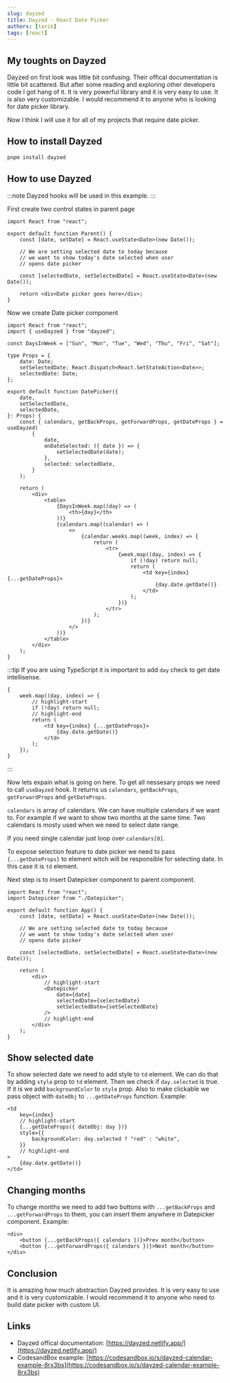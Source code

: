 ```yaml
---
slug: dayzed
title: Dayzed - React Date Picker
authors: [tarik]
tags: [react]
---
```


## My toughts on Dayzed

Dayzed on first look was little bit confusing. Their offical documentation is little bit scattered. But after some reading and exploring other developers code I got hang of it. It is very powerful library and it is very easy to use. It is also very customizable. I would recommend it to anyone who is looking for date picker library.

Now I think I will use it for all of my projects that require date picker.

<!--truncate-->

## How to install Dayzed

```bash
pnpm install dayzed
```

## How to use Dayzed

:::note
Dayzed hooks will be used in this example.
:::

First create two control states in parent page

```tsx
import React from "react";

export default function Parent() {
	const [date, setDate] = React.useState<Date>(new Date());

	// We are setting selected date to today because
	// we want to show today's date selected when user
	// opens date picker

	const [selectedDate, setSelectedDate] = React.useState<Date>(new Date());

	return <div>Date picker goes here</div>;
}
```

Now we create Date picker component

```tsx
import React from "react";
import { useDayzed } from "dayzed";

const DaysInWeek = ["Sun", "Mon", "Tue", "Wed", "Thu", "Fri", "Sat"];

type Props = {
	date: Date;
	setSelectedDate: React.Dispatch<React.SetStateAction<Date>>;
	selectedDate: Date;
};

export default function DatePicker({
	date,
	setSelectedDate,
	selectedDate,
}: Props) {
	const { calendars, getBackProps, getForwardProps, getDateProps } = useDayzed(
		{
			date,
			onDateSelected: ({ date }) => {
				setSelectedDate(date);
			},
			selected: selectedDate,
		}
	);

	return (
		<div>
			<table>
				{DaysInWeek.map((day) => (
					<th>{day}</th>
				))}
				{calendars.map((calendar) => (
					<>
						{calendar.weeks.map((week, index) => {
							return (
								<tr>
									{week.map((day, index) => {
										if (!day) return null;
										return (
											<td key={index} {...getDateProps}>
												{day.date.getDate()}
											</td>
										);
									})}
								</tr>
							);
						})}
					</>
				))}
			</table>
		</div>
	);
}
```

:::tip
If you are using TypeScript it is important to add `day` check to get date intellisense.

```tsx
{
	week.map((day, index) => {
		// highlight-start
		if (!day) return null;
		// highlight-end
		return (
			<td key={index} {...getDateProps}>
				{day.date.getDate()}
			</td>
		);
	});
}
```

:::

Now lets expain what is going on here. To get all nessesary props we need to call `useDayzed` hook. It returns us `calendars`, `getBackProps`, `getForwardProps` and `getDateProps`.

`calendars` is array of calendars. We can have multiple calendars if we want to. For example if we want to show two months at the same time. Two calendars is mosty used when we need to select date range.

If you need single calendar just loop over `calendars[0]`.

To expose selection feature to date picker we need to pass `{...getDateProps}` to element witch will be responsible for selecting date. In this case it is `td` element.

Next step is to insert Datepicker component to parent component.

```tsx
import React from "react";
import Datepicker from "./Datepicker";

export default function App() {
	const [date, setDate] = React.useState<Date>(new Date());

	// We are setting selected date to today because
	// we want to show today's date selected when user
	// opens date picker

	const [selectedDate, setSelectedDate] = React.useState<Date>(new Date());

	return (
		<div>
			// highlight-start
			<Datepicker
				date={date}
				selectedDate={selectedDate}
				setSelectedDate={setSelectedDate}
			/>
			// highlight-end
		</div>
	);
}
```

## Show selected date

To show selected date we need to add style to `td` element. We can do that by adding `style` prop to `td` element. Then we check if `day.selected` is true. If it is we add `backgroundColor` to `style` prop. Also to make clickable we pass object with `dateObj` to `...getDateProps` function. Example:

```tsx
<td
	key={index}
	// highlight-start
	{...getDateProps({ dateObj: day })}
	style={{
		backgroundColor: day.selected ? "red" : "white",
	}}
	// highlight-end
>
	{day.date.getDate()}
</td>
```

## Changing months

To change months we need to add two buttons with `...getBackProps` and `...getForwardProps` to them, you can insert them anywhere in Datepicker component. Example:

```tsx
<div>
	<button {...getBackProps({ calendars })}>Prev month</button>
	<button {...getForwardProps({ calendars })}>Next month</button>
</div>
```

## Conclusion

It is amazing how much abstraction Dayzed provides. It is very easy to use and it is very customizable. I would recommend it to anyone who need to build date picker with custom UI.

## Links

-  Dayzed offical documentation: [https://dayzed.netlify.app/](https://dayzed.netlify.app/)
-  CodesandBox example: [https://codesandbox.io/s/dayzed-calendar-example-8rx3bs](https://codesandbox.io/s/dayzed-calendar-example-8rx3bs)
